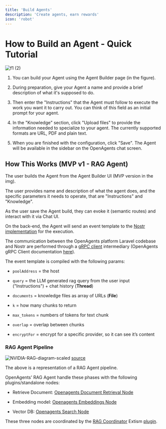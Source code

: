```yaml
---
title: 'Build Agents'
description: 'Create agents, earn rewards'
icon: 'robot'
---
```


# How to Build an Agent - Quick Tutorial

![f1 (2)](https://github.com/OpenAgentsInc/openagents/assets/93095163/390342ec-c7cb-4483-a671-995eb6daac7a)

1) You can build your Agent using the Agent Builder page (in the figure).

2) During preparation, give your Agent a name and provide a brief description of what it's supposed to do.

3) Then enter the "Instructions" that the Agent must follow to execute the work you want it to carry out. You can think
   of this field as an initial prompt for your agent.

4) In the "Knowledge" section, click "Upload files" to provide the information needed to specialize to your agent. The
   currently supported formats are URL, PDF and plain text.

5) When you are finished with the configuration, click "Save". The Agent will be available in the sidebar on the
   OpenAgents chat screen.

## How This Works (MVP v1 - RAG Agent)

The user builds the Agent from the Agent Builder UI (MVP version in the img).

The user provides name and description of what the agent does, and the specific parameters it needs to operate, that
are "Instructions" and "Knowledge".

As the user save the Agent build, they can evoke it (semantic routes) and interact with it via Chat UI.

On the back-end, the Agent will send an event template to
the [Nostr implementation](https://github.com/OpenAgentsInc/openagents/wiki/Nostr-integration) for the execution.

The communication between the OpenAgents platform Laravel codebase and Nostr are performed through
a [gRPC client](https://github.com/OpenAgentsInc/openagents/wiki/Agent-Builder-MVP-Spec#laravel---grpc-connection)
intermediary (OpenAgents gRPC Client
documentation [here](https://openagentsinc.github.io/openagents-grpc-proto/__default.html#service-PoolConnector)).

The event template is compiled with the following params:

* `poolAddress` = the host

* `query` = the LLM generated rag query from the user input ("Instructions") + chat history (**Thread**)

* `documents` = knowledge files as array of URLs (**File**)

* `k` = how many chunks to return

* `max_tokens` = numbers of tokens for text chunk

* `overlap` = overlap between chunks

* `encryptFor` = encrypt for a specific provider, so it can see it’s content

### RAG Agent Pipeline

![NVIDIA-RAG-diagram-scaled](https://github.com/OpenAgentsInc/openagents/assets/93095163/fa848c08-2c02-47bf-a8bd-93053a5e22bd)
[source](https://blogs.nvidia.com/blog/what-is-retrieval-augmented-generation/)

The above is a representation of a RAG Agent pipeline.

OpenAgents' RAG Agent handle these phases with the following plugins/standalone nodes:

* Retrieve Document: [Openagents Document Retrieval Node](https://github.com/riccardobl/openagents-document-retrieval)

* Embedding model: [Openagents Embeddings Node](https://github.com/riccardobl/openagents-embeddings)

* Vector DB: [Openagents Search Node](https://github.com/riccardobl/openagents-search)

These three nodes are coordinated by
the [RAG Coordinator](https://github.com/riccardobl/openagents-rag-coordinator-plugin)
Extism [plugin](https://github.com/OpenAgentsInc/openagents/wiki/Plugins).
